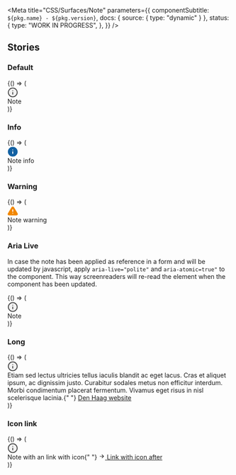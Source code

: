 

<Meta
  title="CSS/Surfaces/Note"
  parameters={{
    componentSubtitle: `${pkg.name} - ${pkg.version}`,
    docs: { source: { type: "dynamic" } },
    status: {
      type: "WORK IN PROGRESS",
    },
  }}
/>

<Description markdown={readme} />

## Stories

### Default

<Canvas>
  <Story name="Default">
    {() => (
      <div class="denhaag-note" role="note">
        <svg
          aria-label="Note:"
          role="img"
          class="denhaag-note__icon"
          width="24"
          height="24"
          viewBox="0 0 24 24"
          fill="none"
          xmlns="http://www.w3.org/2000/svg"
        >
          <path
            d="M12 22.5C17.5228 22.5 22 18.0228 22 12.5C22 6.97715 17.5228 2.5 12 2.5C6.47715 2.5 2 6.97715 2 12.5C2 18.0228 6.47715 22.5 12 22.5Z"
            fill="#F1F1F1"
            stroke="#4B4B4B"
            stroke-width="2"
            stroke-linecap="round"
            stroke-linejoin="round"
          />
          <path
            fill="#4B4B4B"
            stroke="#4B4B4B"
            stroke-width="2"
            stroke-linecap="round"
            stroke-linejoin="round"
            d="M12 16.5V12.5"
          />
          <path
            fill="#4B4B4B"
            stroke="#4B4B4B"
            stroke-width="2"
            stroke-linecap="round"
            stroke-linejoin="round"
            d="M12 8.5H12.01"
          />
        </svg>
        <div>Note</div>
      </div>
    )}
  </Story>
</Canvas>

### Info

<Canvas>
  <Story name="Info">
    {() => (
      <div class="denhaag-note denhaag-note--info" role="note">
        <svg
          aria-label="Info:"
          role="img"
          class="denhaag-note__icon"
          width="24"
          height="24"
          viewBox="0 0 24 24"
          fill="none"
          xmlns="http://www.w3.org/2000/svg"
        >
          <path
            d="M12 22.5C17.5228 22.5 22 18.0228 22 12.5C22 6.97715 17.5228 2.5 12 2.5C6.47715 2.5 2 6.97715 2 12.5C2 18.0228 6.47715 22.5 12 22.5Z"
            fill="#1261A3"
            stroke="#1261A3"
            stroke-width="2"
            stroke-linecap="round"
            stroke-linejoin="round"
          />
          <path
            fill="#fff"
            stroke="#fff"
            stroke-width="2"
            stroke-linecap="round"
            stroke-linejoin="round"
            d="M12 16.5V12.5"
          />
          <path
            fill="#fff"
            stroke="#fff"
            stroke-width="2"
            stroke-linecap="round"
            stroke-linejoin="round"
            d="M12 8.5H12.01"
          />
        </svg>
        <div>Note info</div>
      </div>
    )}
  </Story>
</Canvas>

### Warning

<Canvas>
  <Story name="Warning">
    {() => (
      <div class="denhaag-note denhaag-note--warning" role="note">
        <svg
          aria-label="Warning:"
          role="img"
          class="denhaag-note__icon"
          width="24"
          height="24"
          viewBox="0 0 24 24"
          fill="none"
          xmlns="http://www.w3.org/2000/svg"
        >
          <path
            fill="#F18700"
            stroke="#F18700"
            stroke-width="2"
            stroke-linecap="round"
            stroke-linejoin="round"
            d="M10.2898 4.35923L1.81978 18.4992C1.64514 18.8017 1.55274 19.1445 1.55177 19.4937C1.55079 19.843 1.64127 20.1864 1.8142 20.4898C1.98714 20.7931 2.2365 21.046 2.53748 21.2231C2.83847 21.4002 3.18058 21.4954 3.52978 21.4992H20.4698C20.819 21.4954 21.1611 21.4002 21.4621 21.2231C21.7631 21.046 22.0124 20.7931 22.1854 20.4898C22.3583 20.1864 22.4488 19.843 22.4478 19.4937C22.4468 19.1445 22.3544 18.8017 22.1798 18.4992L13.7098 4.35923C13.5315 4.06533 13.2805 3.82235 12.981 3.65371C12.6814 3.48508 12.3435 3.39648 11.9998 3.39648C11.656 3.39648 11.3181 3.48508 11.0186 3.65371C10.7191 3.82235 10.468 4.06533 10.2898 4.35923Z"
          />
          <path
            fill="#fff"
            stroke="#fff"
            stroke-width="2"
            stroke-linecap="round"
            stroke-linejoin="round"
            d="M12 17.5H12.01"
          />
          <path
            fill="#fff"
            stroke="#fff"
            stroke-width="2"
            stroke-linecap="round"
            stroke-linejoin="round"
            d="M12 9.5V13.5"
          />
        </svg>
        <div>Note warning</div>
      </div>
    )}
  </Story>
</Canvas>

### Aria Live

In case the note has been applied as reference in a form and will be updated by javascript, apply `aria-live="polite"` and `aria-atomic=true"` to the component.
This way screenreaders will re-read the element when the component has been updated.

<Canvas>
  <Story name="Aria Live">
    {() => (
      <div class="denhaag-note" role="note" aria-atomic="true" aria-live="polite">
        <svg
          aria-label="Note:"
          role="img"
          class="denhaag-note__icon"
          width="24"
          height="24"
          viewBox="0 0 24 24"
          fill="none"
          xmlns="http://www.w3.org/2000/svg"
        >
          <path
            d="M12 22.5C17.5228 22.5 22 18.0228 22 12.5C22 6.97715 17.5228 2.5 12 2.5C6.47715 2.5 2 6.97715 2 12.5C2 18.0228 6.47715 22.5 12 22.5Z"
            fill="#F1F1F1"
            stroke="#4B4B4B"
            stroke-width="2"
            stroke-linecap="round"
            stroke-linejoin="round"
          />
          <path
            fill="#4B4B4B"
            stroke="#4B4B4B"
            stroke-width="2"
            stroke-linecap="round"
            stroke-linejoin="round"
            d="M12 16.5V12.5"
          />
          <path
            fill="#4B4B4B"
            stroke="#4B4B4B"
            stroke-width="2"
            stroke-linecap="round"
            stroke-linejoin="round"
            d="M12 8.5H12.01"
          />
        </svg>
        <div>Note</div>
      </div>
    )}
  </Story>
</Canvas>

### Long

<Canvas>
  <Story name="Long">
    {() => (
      <div class="denhaag-note" role="note">
        <svg
          aria-label="Note:"
          role="img"
          class="denhaag-note__icon"
          width="24"
          height="24"
          viewBox="0 0 24 24"
          fill="none"
          xmlns="http://www.w3.org/2000/svg"
        >
          <path
            d="M12 22.5C17.5228 22.5 22 18.0228 22 12.5C22 6.97715 17.5228 2.5 12 2.5C6.47715 2.5 2 6.97715 2 12.5C2 18.0228 6.47715 22.5 12 22.5Z"
            fill="#F1F1F1"
            stroke="#4B4B4B"
            stroke-width="2"
            stroke-linecap="round"
            stroke-linejoin="round"
          />
          <path
            fill="#4B4B4B"
            stroke="#4B4B4B"
            stroke-width="2"
            stroke-linecap="round"
            stroke-linejoin="round"
            d="M12 16.5V12.5"
          />
          <path
            fill="#4B4B4B"
            stroke="#4B4B4B"
            stroke-width="2"
            stroke-linecap="round"
            stroke-linejoin="round"
            d="M12 8.5H12.01"
          />
        </svg>
        <div>
          Etiam sed lectus ultricies tellus iaculis blandit ac eget lacus. Cras et aliquet ipsum, ac dignissim justo.
          Curabitur sodales metus non efficitur interdum. Morbi condimentum placerat fermentum. Vivamus eget risus in
          nisl scelerisque lacinia.{" "}
          <a href="https://denhaag.nl" class="denhaag-link">
            <span>Den Haag website</span>
          </a>
        </div>
      </div>
    )}
  </Story>
</Canvas>

### Icon link

<Canvas>
  <Story name="Icon link">
    {() => (
      <div class="denhaag-note" role="note" aria-atomic="true" aria-live="polite">
        <svg
          aria-label="Note:"
          role="img"
          class="denhaag-note__icon"
          width="24"
          height="24"
          viewBox="0 0 24 24"
          fill="none"
          xmlns="http://www.w3.org/2000/svg"
        >
          <path
            d="M12 22.5C17.5228 22.5 22 18.0228 22 12.5C22 6.97715 17.5228 2.5 12 2.5C6.47715 2.5 2 6.97715 2 12.5C2 18.0228 6.47715 22.5 12 22.5Z"
            fill="#F1F1F1"
            stroke="#4B4B4B"
            stroke-width="2"
            stroke-linecap="round"
            stroke-linejoin="round"
          />
          <path
            fill="#4B4B4B"
            stroke="#4B4B4B"
            stroke-width="2"
            stroke-linecap="round"
            stroke-linejoin="round"
            d="M12 16.5V12.5"
          />
          <path
            fill="#4B4B4B"
            stroke="#4B4B4B"
            stroke-width="2"
            stroke-linecap="round"
            stroke-linejoin="round"
            d="M12 8.5H12.01"
          />
        </svg>
        <div>
          Note with an link with icon{" "}
          <a href="#example-link" tabindex="0" class="denhaag-link denhaag-link--with-icon denhaag-link--with-icon-end">
            <span class="denhaag-link__icon">
              <svg
                width="1em"
                height="1em"
                viewBox="0 0 24 24"
                fill="none"
                xmlns="http://www.w3.org/2000/svg"
                class="denhaag-icon"
                focusable="false"
                aria-hidden="true"
                shape-rendering="auto"
              >
                <path
                  d="M12.293 5.293a1 1 0 011.414 0l6 6a1 1 0 010 1.414l-6 6a1 1 0 01-1.414-1.414L16.586 13H5a1 1 0 110-2h11.586l-4.293-4.293a1 1 0 010-1.414z"
                  fill="currentColor"
                ></path>
              </svg>
            </span>
            <span>Link with icon after</span>
          </a>
        </div>
      </div>
    )}
  </Story>
</Canvas>
